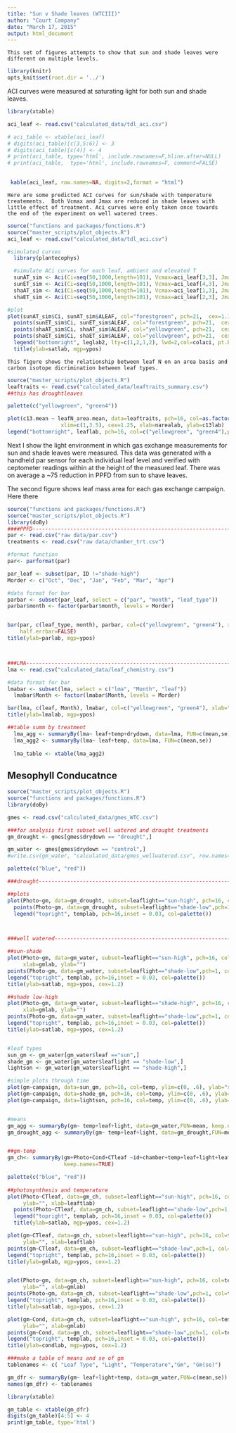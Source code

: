 ```yaml
---
title: "Sun v Shade leaves (WTCIII)"
author: "Court Campany"
date: "March 17, 2015"
output: html_document
---
```


```
This set of figures attempts to show that sun and shade leaves were different on multiple levels.  
```

```r
library(knitr)
opts_knit$set(root.dir = '../')
```


ACI curves were measured at saturating light for both sun and shade leaves.  

```r
library(xtable)

aci_leaf <- read.csv("calculated_data/tdl_aci.csv")

# aci_table <- xtable(aci_leaf)
# digits(aci_table)[c(3,5:6)] <- 3
# digits(aci_table)[c(4)] <- 4
# print(aci_table, type='html', include.rownames=F,hline.after=NULL)
# print(aci_table,  type='html', include.rownames=F, comment=FALSE)
      

 kable(aci_leaf, row.names=NA, digits=2,format = "html")


```


```
Here are some predicted ACI curves for sun/shade with temperature treatements.  Both Vcmax and Jmax are reduced in shade leaves with little effect of treatment. Aci curves were only taken once towards the end of the experiment on well watered trees.
```
```r

source("functions and packages/functions.R")
source("master_scripts/plot_objects.R")
aci_leaf <- read.csv("calculated_data/tdl_aci.csv")

#simulated curves
  library(plantecophys)

  #simulate ACi curves for each leaf, ambient and elevated T
  sunAT_sim <- Aci(Ci=seq(50,1000,length=101), Vcmax=aci_leaf[3,3], Jmax=aci_leaf[3,4],PPFD=1408)
  sunET_sim <- Aci(Ci=seq(50,1000,length=101), Vcmax=aci_leaf[4,3], Jmax=aci_leaf[4,4], PPFD=1408)
  shaAT_sim <- Aci(Ci=seq(50,1000,length=101), Vcmax=aci_leaf[1,3], Jmax=aci_leaf[1,4], PPFD=375)
  shaET_sim <- Aci(Ci=seq(50,1000,length=101), Vcmax=aci_leaf[2,3], Jmax=aci_leaf[2,4],PPFD=375)

#plot
plot(sunAT_sim$Ci, sunAT_sim$ALEAF, col="forestgreen", pch=21,  cex=1.1,xlab=cilab, ylab="", type="l", lwd=2)
  points(sunET_sim$Ci, sunET_sim$ALEAF, col="forestgreen", pch=21,  cex=1.1,xlab="Ci", ylab="", type="l", lwd=2, lty=2)
  points(shaAT_sim$Ci, shaAT_sim$ALEAF, col="yellowgreen", pch=21,  cex=1.1,xlab="Ci", ylab="", type="l", lwd=2)
  points(shaET_sim$Ci, shaET_sim$ALEAF, col="yellowgreen", pch=21,  cex=1.1,xlab="Ci", ylab="", type="l", lwd=2, lty=2)
  legend("bottomright", leglab2, lty=c(1,2,1,2), lwd=2,col=colaci, pt.bg=col4,inset = 0.03)
  title(ylab=satlab, mgp=ypos)


```

```
This figure shows the relationship between leaf N on an area basis and carbon isotope dicrimination between leaf types.
```
```r
source("master_scripts/plot_objects.R")
leaftraits <- read.csv("calculated_data/leaftraits_summary.csv")
##this has droughtleaves

palette(c("yellowgreen", "green4"))

plot(c13.mean ~ leafN_area.mean, data=leaftraits, pch=16, col=as.factor(leaf), ylim=c(-35,-25), 
                 xlim=c(1,3.5), cex=1.25, xlab=narealab, ylab=c13lab)
legend("bottomright", leaflab, pch=16, col=c("yellowgreen", "green4"),pt.cex=1.5,inset = 0.03)  

```

Next I show the light environment in which gas exchange measurements for sun and shade leaves were measured.  This data was generated with a handheld par sensor for each individual leaf level and verified with ceptometer readings within at the height of the measured leaf. There was on average a ~75 reduction in PPFD from sun to shave leaves.

The second figure shows leaf mass area for each gas exchange campaign.  Here there 

```r
source("functions and packages/functions.R")
source("master_scripts/plot_objects.R")
library(doBy)
####PPFD-----------------------------------------------------------------------------------------------
par <- read.csv("raw data/par.csv")
treatments <- read.csv("raw data/chamber_trt.csv")

#format function
par<- parformat(par)

par_leaf <- subset(par, ID !="shade-high")
Morder <- c("Oct", "Dec", "Jan", "Feb", "Mar", "Apr")

#data format for bar
parbar <- subset(par_leaf, select = c("par", "month", "leaf_type"))
parbar$month <- factor(parbar$month, levels = Morder)


bar(par, c(leaf_type, month), parbar, col=c("yellowgreen", "green4"), xlab="", ylab="", ylim=c(0, 2000), 
    half.errbar=FALSE)
title(ylab=parlab, mgp=ypos)



###LMA--------------------------------------------------------------------------------------------------
lma <- read.csv("calculated_data/leaf_chemistry.csv")

#data format for bar
lmabar <- subset(lma, select = c("lma", "Month", "leaf"))
  lmabar$Month <- factor(lmabar$Month, levels = Morder)

bar(lma, c(leaf, Month), lmabar, col=c("yellowgreen", "green4"), xlab="", ylab="", ylim=c(0, 185), half.errbar=FALSE)
title(ylab=lmalab, mgp=ypos)

##table summ by treatment
  lma_agg <- summaryBy(lma~ leaf+temp+drydown, data=lma, FUN=c(mean,se))
  lma_agg2 <- summaryBy(lma~ leaf+temp, data=lma, FUN=c(mean,se))
  
  lma_table <- xtable(lma_agg2)

```


## Mesophyll Conducatnce

```r
source("master_scripts/plot_objects.R")
source("functions and packages/functions.R")
library(doBy)

gmes <- read.csv("calculated_data/gmes_WTC.csv")

###for analysis first subset well watered and drought treatments
gm_drought <- gmes[gmes$drydown == "drought",]

gm_water <- gmes[gmes$drydown == "control",]
#write.csv(gm_water, "calculated_data/gmes_wellwatered.csv", row.names=FALSE)

palette(c("blue", "red"))

###drought----------------------------------------------------------------------------------------------------

##plots
plot(Photo~gm, data=gm_drought, subset=leaflight=="sun-high", pch=16, col=temp, ylim=c(0,25), xlim=c(0, .5))
  points(Photo~gm, data=gm_drought, subset=leaflight=="shade-low",pch=1, col=temp)
  legend("topright", templab, pch=16,inset = 0.03, col=palette()) 



###well watered------------------------------------------------------------------------------------------------

##sun-shade
plot(Photo~gm, data=gm_water, subset=leaflight=="sun-high", pch=16, col=temp, ylim=c(0,25), xlim=c(0,.5), 
     xlab=gmlab, ylab="")
points(Photo~gm, data=gm_water, subset=leaflight=="shade-low",pch=1, col=temp)
legend("topright", templab, pch=16,inset = 0.03, col=palette()) 
title(ylab=satlab, mgp=ypos, cex=1.2)

##shade low-high
plot(Photo~gm, data=gm_water, subset=leaflight=="shade-high", pch=16, col=temp, ylim=c(0,25), xlim=c(0,.5), 
     xlab=gmlab, ylab="")
points(Photo~gm, data=gm_water, subset=leaflight=="shade-low",pch=1, col=temp)
legend("topright", templab, pch=16,inset = 0.03, col=palette()) 
title(ylab=satlab, mgp=ypos, cex=1.2)


#leaf types
sun_gm <- gm_water[gm_water$leaf =="sun",]
shade_gm <- gm_water[gm_water$leaflight == "shade-low",]
lightson <- gm_water[gm_water$leaflight == "shade-high",]

#simple plots through time
plot(gm~campaign, data=sun_gm, pch=16, col=temp, ylim=c(0, .6), ylab="sun")
plot(gm~campaign, data=shade_gm, pch=16, col=temp, ylim=c(0, .6), ylab="shade")
plot(gm~campaign, data=lightson, pch=16, col=temp, ylim=c(0, .6), ylab="shade-high")


#means
gm_agg <- summaryBy(gm~ temp+leaf+light, data=gm_water,FUN=mean, keep.names=TRUE)
gm_drought_agg <- summaryBy(gm~ temp+leaf+light, data=gm_drought,FUN=mean, keep.names=TRUE)


##gm-temp
gm_ch<- summaryBy(gm+Photo+Cond+CTleaf ~id+chamber+temp+leaf+light+leaflight+Month, data=gm_water,FUN=mean,
                  keep.names=TRUE)

palette(c("blue", "red"))
   
##photosynthesis and temperature
plot(Photo~CTleaf, data=gm_ch, subset=leaflight=="sun-high", pch=16, col=temp, ylim=c(0,25), xlim=c(15, 40), 
     ylab="", xlab=leaftlab)
  points(Photo~CTleaf, data=gm_ch, subset=leaflight=="shade-low",pch=1, col=temp)
  legend("topright", templab, pch=16,inset = 0.03, col=palette()) 
  title(ylab=satlab, mgp=ypos, cex=1.2)

plot(gm~CTleaf, data=gm_ch, subset=leaflight=="sun-high", pch=16, col=temp, ylim=c(0,.5), xlim=c(15, 40), 
     ylab="", xlab=leaftlab)
points(gm~CTleaf, data=gm_ch, subset=leaflight=="shade-low",pch=1, col=temp)
legend("topright", templab, pch=16,inset = 0.03, col=palette()) 
title(ylab=gmlab, mgp=ypos, cex=1.2)


plot(Photo~gm, data=gm_ch, subset=leaflight=="sun-high", pch=16, col=temp, ylim=c(0,25), xlim=c(0,.5), 
     ylab="", xlab=gmlab)
points(Photo~gm, data=gm_ch, subset=leaflight=="shade-low",pch=1, col=temp)
legend("topright", templab, pch=16,inset = 0.03, col=palette()) 
title(ylab=satlab, mgp=ypos, cex=1.2)

plot(gm~Cond, data=gm_ch, subset=leaflight=="sun-high", pch=16, col=temp, ylim=c(0,.4), xlim=c(0,.4), 
     ylab="", xlab=gmlab)
points(gm~Cond, data=gm_ch, subset=leaflight=="shade-low",pch=1, col=temp)
legend("topright", templab, pch=16,inset = 0.03, col=palette()) 
title(ylab=condlab, mgp=ypos, cex=1.2)

###make a table of means and se of gm
tablenames <- c( "Leaf Type", "Light", "Temperature","Gm", "Gm(se)")

gm_dfr <- summaryBy(gm~ leaf+light+temp, data=gm_water,FUN=c(mean,se))
names(gm_dfr) <- tablenames

library(xtable)

gm_table <- xtable(gm_dfr)
digits(gm_table)[4:5] <- 4
print(gm_table, type='html')


```

